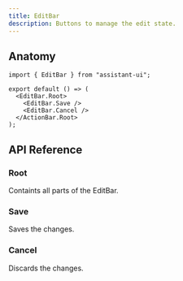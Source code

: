 ```yaml
---
title: EditBar
description: Buttons to manage the edit state.
---
```


## Anatomy

```tsx
import { EditBar } from "assistant-ui";

export default () => (
  <EditBar.Root>
    <EditBar.Save />
    <EditBar.Cancel />
  </ActionBar.Root>
);
```

## API Reference

### Root

Containts all parts of the EditBar.

### Save

Saves the changes.

### Cancel

Discards the changes.
